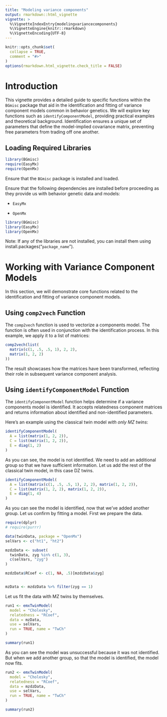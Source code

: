 ```yaml
---
title: "Modeling variance components"
output: rmarkdown::html_vignette
vignette: >
  %\VignetteIndexEntry{modelingvariancecomponents}
  %\VignetteEngine{knitr::rmarkdown}
  %\VignetteEncoding{UTF-8}
---
```


```r
knitr::opts_chunk$set(
  collapse = TRUE,
  comment = "#>"
)
options(rmarkdown.html_vignette.check_title = FALSE)
```


# Introduction

This vignette provides a detailed guide to specific functions within the `BGmisc` package that aid in the identification and fitting of variance component models common in behavior genetics. We will explore key functions such as `identifyComponentModel`, providing practical examples and theoretical background. Identification ensures a unique set of parameters that define the model-implied covariance matrix, preventing free parameters from trading off one another.

## Loading Required Libraries

```r
library(BGmisc)
require(EasyMx)
require(OpenMx)
```

Ensure that the `BGmisc` package is installed and loaded.

Ensure that the following dependencies are installed before proceeding as they provide us with behavior genetic data and models:

- `EasyMx`

- `OpenMx`


```r
library(BGmisc)
library(EasyMx)
library(OpenMx)
```

Note: If any of the libraries are not installed, you can install them using install.packages("`package_name`").

# Working with Variance Component Models

In this section, we will demonstrate core functions related to the identification and fitting of variance component models.

## Using `comp2vech` Function

The `comp2vech` function is used to vectorize a components model. The function is often used in conjunction with the identification process. In this example, we apply it to a list of matrices:


```r
comp2vech(list(
  matrix(c(1, .5, .5, 1), 2, 2),
  matrix(1, 2, 2)
))
```

The result showcases how the matrices have been transformed, reflecting their role in subsequent variance component analysis.

## Using `identifyComponentModel` Function

The `identifyComponentModel` function helps determine if a variance components model is identified. It accepts relatedness component matrices and returns information about identified and non-identified parameters. 

Here's an example using the classical twin model *with only MZ twins*:
```r
identifyComponentModel(
  A = list(matrix(1, 2, 2)),
  C = list(matrix(1, 2, 2)),
  E = diag(1, 2)
)
```

As you can see, the model is not identified. We need to add an additional group so that we have sufficient information. Let us add the rest of the classical twin model, in this case DZ twins.

```r
identifyComponentModel(
  A = list(matrix(c(1, .5, .5, 1), 2, 2), matrix(1, 2, 2)),
  C = list(matrix(1, 2, 2), matrix(1, 2, 2)),
  E = diag(1, 4)
)
```

As you can see the model is identified, now that we've added another group. Let us confirm by fitting a model. First we prepare the data.

```r
require(dplyr)
# require(purrr)

data(twinData, package = "OpenMx")
selVars <- c("ht1", "ht2")

mzdzData <- subset(
  twinData, zyg %in% c(1, 3),
  c(selVars, "zyg")
)

mzdzData$RCoef <- c(1, NA, .5)[mzdzData$zyg]


mzData <- mzdzData %>% filter(zyg == 1)
```

Let us fit the data with MZ twins by themselves. 

```r
run1 <- emxTwinModel(
  model = "Cholesky",
  relatedness = "RCoef",
  data = mzData,
  use = selVars,
  run = TRUE, name = "TwCh"
)

summary(run1)
```

As you can see the model was unsuccessful because it was not identified. But when we add another group, so that the model is identified, the model now fits.

```r
run2 <- emxTwinModel(
  model = "Cholesky",
  relatedness = "RCoef",
  data = mzdzData,
  use = selVars,
  run = TRUE, name = "TwCh"
)

summary(run2)
```
